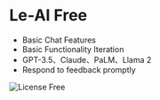 # Le-AI Free

- Basic Chat Features
- Basic Functionality Iteration
- GPT-3.5、Claude、PaLM、Llama 2
- Respond to feedback promptly

![License Free](/license/free-en.png)
